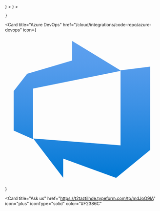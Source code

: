 <CardGroup cols={4}>
  <Card
    title="Github"
    href="/cloud/integrations/code-repo/github"
    icon={
      <svg
        width="32"
        height="32"
        viewBox="0 0 40 41"
        fill="none"
        xmlns="http://www.w3.org/2000/svg"
      >
        <ellipse cx="20" cy="20.5" rx="20" ry="20.5" fill="white" />
        <path
          d="M20.0001 0C8.95576 0 0 9.18083 0 20.5063C0 29.5666 5.73062 37.2532 13.6773 39.9648C14.6768 40.1546 15.0439 39.5199 15.0439 38.9783C15.0439 38.4893 15.0252 36.8738 15.0167 35.1604C9.45253 36.4008 8.27845 32.7409 8.27845 32.7409C7.36868 30.3706 6.05783 29.7405 6.05783 29.7405C4.2433 28.4677 6.19461 28.4938 6.19461 28.4938C8.203 28.6385 9.26054 30.607 9.26054 30.607C11.0443 33.742 13.9393 32.8356 15.0806 32.3118C15.26 30.9863 15.7784 30.0818 16.3503 29.5697C11.9081 29.051 7.23818 27.2927 7.23818 19.4353C7.23818 17.1966 8.01948 15.3672 9.29897 13.9312C9.09129 13.4146 8.40676 11.329 9.49269 8.50439C9.49269 8.50439 11.1722 7.95323 14.9941 10.6064C16.5894 10.1519 18.3004 9.92417 20.0001 9.91645C21.6998 9.92417 23.412 10.1519 25.0104 10.6064C28.8278 7.95323 30.505 8.50439 30.505 8.50439C31.5936 11.329 30.9087 13.4146 30.701 13.9312C31.9833 15.3672 32.7593 17.1965 32.7593 19.4353C32.7593 27.3114 28.0806 29.0457 23.6271 29.5533C24.3444 30.1897 24.9836 31.4377 24.9836 33.3508C24.9836 36.0945 24.9604 38.3028 24.9604 38.9783C24.9604 39.524 25.3204 40.1634 26.3343 39.962C34.2766 37.2474 40 29.5636 40 20.5063C40 9.18083 31.0455 0 20.0001 0Z"
          fill="black"
        />
      </svg>
    }
  ></Card>
  <Card
    title="Gitlab"
    href="/cloud/integrations/code-repo/gitlab"
    icon={
      <svg
        width="32"
        height="32"
        viewBox="0 0 41 40"
        fill="none"
        xmlns="http://www.w3.org/2000/svg"
      >
        <g clip-path="url(#clip0_118_3934)">
          <g clip-path="url(#clip1_118_3934)">
            <path
              d="M20.7244 40.0077L28.0844 15.4398H13.3643L20.7244 40.0077Z"
              fill="#E24329"
            />
            <path
              d="M20.7247 40.0077L13.3645 15.4398H3.0498L20.7247 40.0077Z"
              fill="#FC6D26"
            />
            <path
              d="M3.04944 15.4398L0.812875 22.9059C0.71343 23.2379 0.713416 23.5954 0.812836 23.9273C0.912255 24.2592 1.106 24.5485 1.36631 24.7537L20.7243 40.0079L3.04928 15.44L3.04944 15.4398Z"
              fill="#FCA326"
            />
            <path
              d="M3.0498 15.4402H13.3645L8.93185 0.643025C8.70372 -0.118398 7.71059 -0.118228 7.48262 0.643025L3.0498 15.4402Z"
              fill="#E24329"
            />
            <path
              d="M20.7238 40.0077L28.0838 15.4398H38.3987L20.7238 40.0077Z"
              fill="#FC6D26"
            />
            <path
              d="M38.3985 15.4398L40.6351 22.9059C40.7345 23.2379 40.7345 23.5954 40.635 23.9273C40.5356 24.2593 40.3418 24.5485 40.0815 24.7537L20.7236 40.0079L38.3985 15.44V15.4398Z"
              fill="#FCA326"
            />
            <path
              d="M38.3988 15.4402H28.084L32.5168 0.643025C32.7449 -0.118398 33.7381 -0.118228 33.966 0.643025L38.3988 15.4402Z"
              fill="#E24329"
            />
          </g>
        </g>
        <defs>
          <clipPath id="clip0_118_3934">
            <rect x="0.712891" width="40" height="40" rx="6" fill="white" />
          </clipPath>
          <clipPath id="clip1_118_3934">
            <rect
              width="40.0001"
              height="40.0001"
              fill="white"
              transform="translate(0.712891)"
            />
          </clipPath>
        </defs>
      </svg>
    }
  ></Card>
  <Card
    title="Bitbucket"
    href="/cloud/integrations/code-repo/bitbucket"
    icon={
        <svg xmlns="http://www.w3.org/2000/svg" width="45"
        height="40" viewBox="0 0 128 128"><defs><linearGradient id="bitbucket-original-a" gradientUnits="userSpaceOnUse" x1="28.593" y1="14.226" x2="16.672" y2="23.532" gradientTransform="scale(4)"><stop offset=".176" stop-color="#0052cc"/><stop offset="1" stop-color="#2684ff"/></linearGradient></defs><path d="M19.082 20c-1.918 0-3.355 1.758-3.039 3.516l12.95 79.289c.32 2.078 2.077 3.515 4.155 3.515h62.66c1.442 0 2.72-1.12 3.04-2.558l13.109-80.086c.316-1.918-1.121-3.516-3.039-3.516zM74.07 77.227H54.09l-5.278-28.293h30.215zm0 0" fill="#2684ff"/><path d="M107.64 48.934H78.868L74.07 77.227H54.09l-23.5 27.972s1.12.961 2.719.961h62.66c1.441 0 2.719-1.12 3.039-2.558zm0 0" fill="url(#bitbucket-original-a)"/></svg>

    }
  ></Card>
  <Card
    title="Azure DevOps"
    href="/cloud/integrations/code-repo/azure-devops"
    icon={
      <svg xmlns="http://www.w3.org/2000/svg" viewBox="0 0 128 128">
        <defs>
            <linearGradient id="a" gradientUnits="userSpaceOnUse" x1="9" y1="16.97" x2="9" y2="1.03" gradientTransform="scale(7.11111)">
                <stop offset="0" stop-color="#0078d4"/>
                <stop offset=".16" stop-color="#1380da"/>
                <stop offset=".53" stop-color="#3c91e5"/>
                <stop offset=".82" stop-color="#559cec"/>
                <stop offset="1" stop-color="#5ea0ef"/>
            </linearGradient>
        </defs>
        <path fill="url(#a)" d="M120.89 28.445v69.262l-28.445 23.324-44.09-16.07v15.93L23.395 88.25l72.746 5.688V31.574ZM96.64 31.93 55.82 7.11v16.285L18.348 34.418 7.109 48.852v32.785l16.075 7.11V46.718Zm0 0"/>
    </svg>
    }
  ></Card>
  <Card
    title="Ask us"
    href="https://t2taztilhde.typeform.com/to/mdJoO9lA"
    icon="plus"
    iconType="solid"
    color="#F2386C"
  ></Card>
</CardGroup>